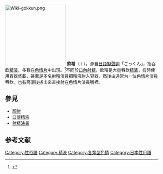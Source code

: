 {{Refimprove|time=2019-02-15T02:58:26+00:00}}
[[File:Wiki-gokkun.png|200px]]
'''飲精'''（{{lang-en|Gokkun}} / {{lang-ja|飲精（いんせい）、精飲（せいいん）}}），源自[[日語|日語]][[擬聲詞|擬聲詞]]「ごっくん」，指吞飲[[精液|精液]]，多數在[[成人影片|色情片]]中出現。<ref>{{cite web|url=http://www.imdb.com/title/tt1289500/|title=American Gokkun (2006)(V)|publisher=[http://www.imdb.com/ IMdB]|accessdate=2009-01-30|archive-date=2020-04-10|archive-url=https://web.archive.org/web/20200410092231/https://www.imdb.com/title/tt1289500/|dead-url=no}}</ref>不同於[[口內射精|口內射精]]，飲精是大量吞飲[[精液|精液]]，有時使用容器盛載，甚至是多名[[射精演員|射精演員]]把精液射入容器，然後由通常为一位[[色情片演員|色情片演員]]吞飲。也有高潮後拔出來直接射在色情片演員嘴裡{{來源請求}}。

== 參見 ==
{{refend}}
{{refbegin}}
* [[顏射|顏射]]
* [[口傳精液|口傳精液]]
* [[射精演員|射精演員]]

== 参考文献 ==
{{reflist}}

{{Porn-stub}}
[[Category:性俗語|Category:性俗語]]
[[Category:精液|Category:精液]]
[[Category:各類型色情|Category:各類型色情]]
[[Category:日本性用語|Category:日本性用語]]
